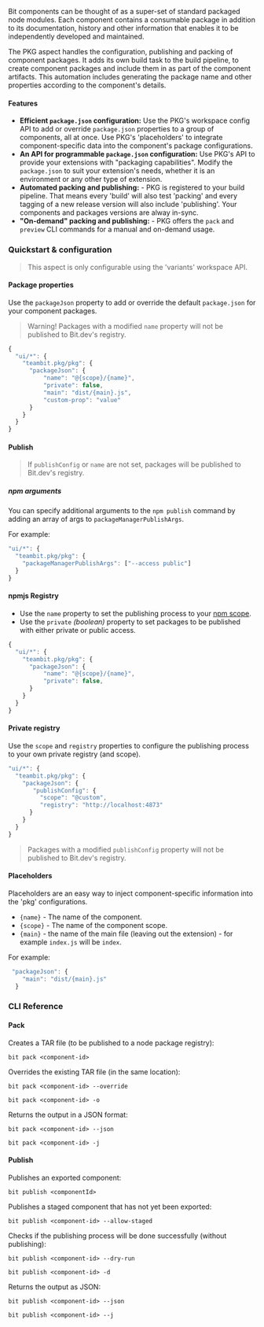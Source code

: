 Bit components can be thought of as a super-set of standard packaged node modules.
Each component contains a consumable package in addition to its documentation, history and other information that enables it to be independently developed and maintained.

The PKG aspect handles the configuration, publishing and packing of component packages.
It adds its own build task to the build pipeline, to create component packages and include them in as part of the component artifacts.
This automation includes generating the package name and other properties according to the component's details.

#### Features

- **Efficient `package.json` configuration:** Use the PKG's workspace config API to add or override `package.json` properties to a group of components, all at once.
  Use PKG's 'placeholders' to integrate component-specific data into the component's package configurations.
- **An API for programmable `package.json` configuration:** Use PKG's API to provide your extensions with "packaging capabilities". Modify the `package.json` to suit your extension's needs, whether it is an environment or any other type of extension.
- **Automated packing and publishing:** - PKG is registered to your build pipeline. That means every 'build' will also test 'packing' and every tagging of a new release version will also include 'publishing'. Your components and packages versions are alway in-sync.
- **"On-demand" packing and publishing:** - PKG offers the `pack` and `preview` CLI commands for a manual and on-demand usage.

### Quickstart & configuration

> This aspect is only configurable using the 'variants' workspace API.

#### Package properties

Use the `packageJson` property to add or override the default `package.json` for your component packages.

> Warning! Packages with a modified `name` property will not be published to Bit.dev's registry.

```js
{
  "ui/*": {
    "teambit.pkg/pkg": {
      "packageJson": {
          "name": "@{scope}/{name}",
          "private": false,
          "main": "dist/{main}.js",
          "custom-prop": "value"
      }
    }
  }
}
```

#### Publish

> If `publishConfig` or `name` are not set, packages will be published to Bit.dev's registry.

##### npm arguments

You can specify additional arguments to the `npm publish` command by adding an array of args to `packageManagerPublishArgs`.

For example:

```js
"ui/*": {
  "teambit.pkg/pkg": {
    "packageManagerPublishArgs": ["--access public"]
  }
}
```

#### npmjs Registry

- Use the `name` property to set the publishing process to your [npm scope](https://docs.npmjs.com/cli/v6/using-npm/scope).
- Use the `private` _(boolean)_ property to set packages to be published with either private or public access.

```js
{
  "ui/*": {
    "teambit.pkg/pkg": {
      "packageJson": {
          "name": "@{scope}/{name}",
          "private": false,
      }
    }
  }
}
```

#### Private registry

Use the `scope` and `registry` properties to configure the publishing process to your own private registry (and scope).

```js
"ui/*": {
  "teambit.pkg/pkg": {
    "packageJson": {
       "publishConfig": {
         "scope": "@custom",
         "registry": "http://localhost:4873"
      }
    }
  }
}
```

> Packages with a modified `publishConfig` property will not be published to Bit.dev's registry.

#### Placeholders

Placeholders are an easy way to inject component-specific information into the 'pkg' configurations.

- `{name}` - The name of the component.
- `{scope}` - The name of the component scope.
- `{main}` - the name of the main file (leaving out the extension) - for example `index.js` will be `index`.

For example:

```js
 "packageJson": {
    "main": "dist/{main}.js"
  }
```

### CLI Reference

#### Pack

Creates a TAR file (to be published to a node package registry):

```shell
bit pack <component-id>
```

Overrides the existing TAR file (in the same location):

```shell
bit pack <component-id> --override

bit pack <component-id> -o
```

Returns the output in a JSON format:

```shell
bit pack <component-id> --json

bit pack <component-id> -j
```

#### Publish

Publishes an exported component:

```shell
bit publish <componentId>
```

Publishes a staged component that has not yet been exported:

```shell
bit publish <component-id> --allow-staged
```

Checks if the publishing process will be done successfully (without publishing):

```shell
bit publish <component-id> --dry-run

bit publish <component-id> -d
```

Returns the output as JSON:

```shell
bit publish <component-id> --json

bit publish <component-id> --j
```
